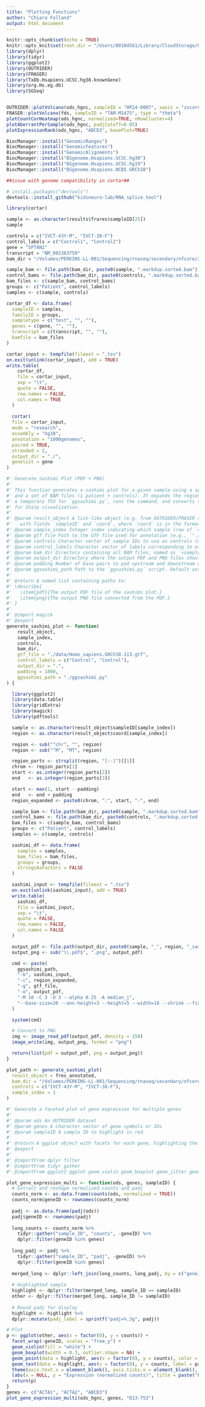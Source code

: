 ```yaml
---
title: "Plotting Functions"
author: "Chiara Folland"
output: html_document
---
```


```r
knitr::opts_chunk$set(echo = TRUE)
knitr::opts_knit$set(root.dir = "/Users/00104561/Library/CloudStorage/OneDrive-UWA/Research/Projects/AIM3_TRANSCRIPTOMICS/app/rnawebapp")
library(dplyr)
library(tidyr)
library(ggplot2)
library(OUTRIDER)
library(FRASER)
library(TxDb.Hsapiens.UCSC.hg38.knownGene)
library(org.Hs.eg.db)
library(SGSeq)
```

```r

```


```r
OUTRIDER::plotVolcano(ods_hgnc, sampleID = "HP24-0007", xaxis = "zscore", label = aberrant)
FRASER::plotVolcano(fds, sampleID = "TAM-M1475", type = "theta")
plotCountCorHeatmap(ods_hgnc, normalized=TRUE, nRowCluster=4)
plotAberrantPerSample(ods_hgnc, padjCutoff=0.05)
plotExpressionRank(ods_hgnc, "ABCD3", basePlot=TRUE)
```

```r
BiocManager::install("GenomicRanges")
BiocManager::install("GenomicFeatures")
BiocManager::install("GenomicAlignments")
BiocManager::install("BSgenome.Hsapiens.UCSC.hg38")
BiocManager::install("BSgenome.Hsapiens.UCSC.hg19")
BiocManager::install("BSgenome.Hsapiens.NCBI.GRCh38")

##issue with genome compatibility in cortar##

# install.packages("devtools")
devtools::install_github("kidsneuro-lab/RNA_splice_tool")

library(cortar)

sample <- as.character(results$frares$sampleID[25])
sample

controls = c("IVCT-43Y-M", "IVCT-38-F")
control_labels = c("Control1", "Control2")
gene = "SPTAN1"
transcript = "NM_001363759"
bam_dir = "/Volumes/PERKINS-LL-001/Sequencing/rnaseq/secondary/nfcore/2024-12-16_GenomicsWA_Realigned/star_salmon/"

sample_bam <- file.path(bam_dir, paste0(sample, ".markdup.sorted.bam"))
control_bams <- file.path(bam_dir, paste0(controls, ".markdup.sorted.bam"))
bam_files <- c(sample_bam, control_bams)
groups <- c("Patient", control_labels)
samples <- c(sample, controls)

cortar_df <- data.frame(
  sampleID = samples,
  familyID = groups,
  sampletype = c("test", "", ""),
  genes = c(gene, "", ""), 
  transcript = c(transcript, "", ""),
  bamfile = bam_files
)

cortar_input <- tempfile(fileext = ".tsv")
on.exit(unlink(cortar_input), add = TRUE)
write.table(
    cortar_df,
    file = cortar_input,
    sep = "\t",
    quote = FALSE,
    row.names = FALSE,
    col.names = TRUE
  )
  
  cortar(
  file = cortar_input,
  mode = "research",
  assembly = "hg38",
  annotation = "1000genomes",
  paired = TRUE,
  stranded = 2,
  output_dir = "./",
  genelist = gene
)


```

```r
#' Generate Sashimi Plot (PDF + PNG)
#'
#' This function generates a sashimi plot for a given sample using a specified GTF annotation
#' and a set of BAM files (1 patient + controls). It expands the region of interest, writes
#' a temporary TSV for `ggsashimi.py`, runs the command, and converts the resulting PDF to PNG
#' for Shiny visualization.
#'
#' @param result_object A list-like object (e.g. from OUTRIDER/FRASER results) containing `frares`
#'   with fields `sampleID` and `coord`, where `coord` is in the format `"chr:start-end"`.
#' @param sample_index Integer index indicating which sample (row of `result_object$frares`) to plot.
#' @param gtf_file Path to the GTF file used for annotation (e.g., `"./data/Homo_sapiens.GRCh38.113.gtf"`).
#' @param controls Character vector of sample IDs to use as controls (must match BAM filenames).
#' @param control_labels Character vector of labels corresponding to each control (same length as `controls`).
#' @param bam_dir Directory containing all BAM files, named as `<sampleID>.markdup.sorted.bam`.
#' @param output_dir Directory where the output PDF and PNG files should be saved. Default is current directory.
#' @param padding Number of base pairs to pad upstream and downstream of the target region. Default is 1000.
#' @param ggsashimi_path Path to the `ggsashimi.py` script. Default assumes it's in the working directory.
#'
#' @return A named list containing paths to:
#' \describe{
#'   \item{pdf}{The output PDF file of the sashimi plot.}
#'   \item{png}{The output PNG file converted from the PDF.}
#' }
#'
#' @import magick
#' @export
generate_sashimi_plot <- function(
    result_object,
    sample_index,
    controls,
    bam_dir,
    gtf_file = "./data/Homo_sapiens.GRCh38.113.gtf",
    control_labels = c("Control", "Control"),
    output_dir = ".",
    padding = 1000,
    ggsashimi_path = "./ggsashimi.py"
) {

  library(ggplot2)
  library(data.table)
  library(gridExtra)
  library(magick)
  library(pdftools)

  sample <- as.character(result_object$sampleID[sample_index])
  region <- as.character(result_object$coord[sample_index])

  region <- sub("^chr", "", region)
  region <- sub("^M", "MT", region)

  region_parts <- strsplit(region, "[:-]")[[1]]
  chrom <- region_parts[1]
  start <- as.integer(region_parts[2])
  end   <- as.integer(region_parts[3])

  start <- max(1, start - padding)
  end   <- end + padding
  region_expanded <- paste0(chrom, ":", start, "-", end)

  sample_bam <- file.path(bam_dir, paste0(sample, ".markdup.sorted.bam"))
  control_bams <- file.path(bam_dir, paste0(controls, ".markdup.sorted.bam"))
  bam_files <- c(sample_bam, control_bams)
  groups <- c("Patient", control_labels)
  samples <- c(sample, controls)

  sashimi_df <- data.frame(
    samples = samples,
    bam_files = bam_files,
    groups = groups,
    stringsAsFactors = FALSE
  )

  sashimi_input <- tempfile(fileext = ".tsv")
  on.exit(unlink(sashimi_input), add = TRUE)
  write.table(
    sashimi_df,
    file = sashimi_input,
    sep = "\t",
    quote = FALSE,
    row.names = FALSE,
    col.names = FALSE
  )

  output_pdf <- file.path(output_dir, paste0(sample, "_", region, "_sashimi_plot.pdf"))
  output_png <- sub("\\.pdf$", ".png", output_pdf)

  cmd <- paste(
    ggsashimi_path,
    "-b", sashimi_input,
    "-c", region_expanded,
    "-g", gtf_file,
    "-o", output_pdf,
    "-M 10 -C 3 -O 3 --alpha 0.25 -A median_j",
    "--base-size=20 --ann-height=3 --height=5 --width=18 --shrink --fix-y-scale"
  )

  system(cmd)

  # Convert to PNG
  img <- image_read_pdf(output_pdf, density = 150)
  image_write(img, output_png, format = "png")

  return(list(pdf = output_pdf, png = output_png))
}

plot_path <- generate_sashimi_plot(
  result_object = fres_annotated,
  bam_dir = "/Volumes/PERKINS-LL-001/Sequencing/rnaseq/secondary/nfcore/MUSCLE_nfcore_hg38_BAM",
  controls = c("IVCT-43Y-M", "IVCT-38-F"),
  sample_index = 1
)

```

```r
#' Generate a faceted plot of gene expression for multiple genes
#'
#' @param ods An OUTRIDER dataset 
#' @param genes A character vector of gene symbols or IDs
#' @param sampleID A sample ID to highlight in red
#' 
#' @return A ggplot object with facets for each gene, highlighting the sample
#' @export
#'
#' @importFrom dplyr filter
#' @importFrom tidyr gather
#' @importFrom ggplot2 ggplot geom_violin geom_boxplot geom_jitter geom_point facet_wrap theme element_blank labs aes

plot_gene_expression_multi <- function(ods, genes, sampleID) {
  # Extract and reshape normalized counts and padj
  counts_norm <- as.data.frame(counts(ods, normalized = TRUE))
  counts_norm$geneID <- rownames(counts_norm)
  
  padj <- as.data.frame(padj(ods))
  padj$geneID <- rownames(padj)
  
  long_counts <- counts_norm %>%
    tidyr::gather("sample_ID", "counts", -geneID) %>%
    dplyr::filter(geneID %in% genes)
  
  long_padj <- padj %>%
    tidyr::gather("sample_ID", "padj", -geneID) %>%
    dplyr::filter(geneID %in% genes)
  
  merged_long <- dplyr::left_join(long_counts, long_padj, by = c("geneID", "sample_ID"))
  
  # Highlighted sample
  highlight <- dplyr::filter(merged_long, sample_ID == sampleID)
  other <- dplyr::filter(merged_long, sample_ID != sampleID)
  
  # Round padj for display
  highlight <- highlight %>%
  dplyr::mutate(padj_label = sprintf("padj=%.3g", padj))

# Plot
p <- ggplot(other, aes(x = factor(0), y = counts)) +
  facet_wrap(~geneID, scales = "free_y") +
  geom_violin(fill = "white") +
  geom_boxplot(width = 0.3, outlier.shape = NA) +
  geom_point(data = highlight, aes(x = factor(0), y = counts), color = "red", size = 2) +
  geom_text(data = highlight, aes(x = factor(0), y = counts, label = padj_label), color = "red", hjust = -0.2, vjust = -0.2, size = 3.5) +
  theme(axis.text.x = element_blank(), axis.ticks.x = element_blank(), axis.title.x = element_blank()) +
  labs(x = NULL, y = "Expression (normalized counts)", title = paste("Expression for", paste(genes, collapse = ", ")))
  return(p)
}
genes <- c("ACTA1", "ACTA2", "ABCD3")
plot_gene_expression_multi(ods_hgnc, genes, "D13-753")
```
